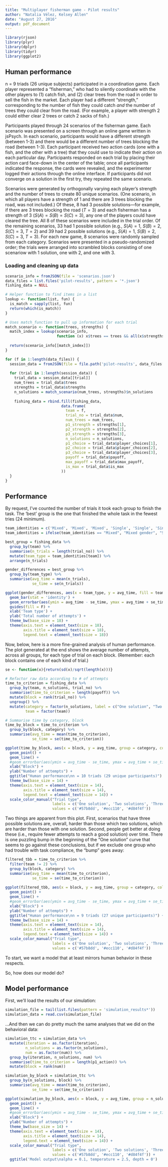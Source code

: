 ```yaml
---
title: "Multiplayer fisherman game - Pilot results"
author: "Natalia Vélez, Kelsey Allen"
date: "August 27, 2016"
output: pdf_document
---
```


```r
library(rjson)
library(plyr)
library(dplyr)
library(tidyr)
library(ggplot2)

```

## Human performance

n = 9 triads (26 unique subjects) participated in a coordination game. Each player represented a "fisherman," who had to silently coordinate with the other players to (1) catch fish, and (2) clear trees from the road in order to sell the fish in the market. Each player had a different "strength," corresponding to the number of fish they could catch *and* the number of trees they could clear from the road. (For example, a player with strength 2 could either clear 2 trees or catch 2 sacks of fish.)

Participants played through 24 scenarios of the fisherman game. Each scenario was presented on a screen through an online game written in jsPsych. In each scenario, participants would have a different strength (between 1-3) and there would be a different number of trees blocking the road (between 1-3). Each participant received two action cards (one with a fish, and the other with a tree) that they could use to indicate their action on each particular day. Participants responded on each trial by placing their action card face-down in the center of the table; once all participants indicated the response, the cards were revealed, and the experimenter logged their actions through the online interface. If participants did not converge on a solution in the first try, they repeated the same scenario.

Scenarios were generated by orthogonally varying each player's strength and the number of trees to create 80 unique scenarios. (One scenario, in which all players have a strength of 1 and there are 3 trees blocking the road, was not included.) Of these, 8 had 3 possible solutions—for example, if there are 3 trees blocking the road ($T = 3$) and each fisherman has a strength of 3 ($S(A) = S(B) = S(C) = 3$), any one of the players could have cleared the tree. All 8 of these scenarios were included in the trial order. Of the remaining scenarios, 33 had 1 possible solution (e.g., $S(A) = 1$, $S(B) = 2$, $S(C) = 3$, $T = 2$) and 39 had 2 possible solutions (e.g., $S(A) = 1$, $S(B) = 2$, $S(C) = 3$, $T = 3$). For each new game, 8 scenarios were randomly sampled from each category. Scenarios were presented in a pseudo-randomized order; the trials were arranged into scrambled blocks consisting of one scenariow with 1 solution, one with 2, and one with 3.

### Loading and cleaning up data
```r
scenario_info = fromJSON(file = 'scenarios.json')
data_files = list.files('pilot-results', pattern = '*.json')
fishing_data = NULL

# Helper function to find items in a list
lookup <- function(list, fun) {
  is_match = sapply(list, fun)
  return(which(is_match))
}

# Uses match_function to pull up information for each trial
match_scenario <- function(trees, strengths) {
  match_index = lookup(scenario_info, 
                       function (x) x$trees == trees && all(x$strengths == strengths))
  
  return(scenario_info[[match_index]])
}

for (f in 1:length(data_files)) {
  session_data = fromJSON(file = file.path('pilot-results', data_files[f]))
  
  for (trial in 1:length(session_data)) {
    trial_data = session_data[[trial]]
    num_trees = trial_data$trees
    strengths = trial_data$strengths
    n_solutions = match_scenario(num_trees, strengths)$n_solutions
    
    fishing_data = rbind.fill(fishing_data,
                         data.frame(
                           team = f,
                           trial_no = trial_data$num,
                           num_trees = num_trees,
                           p1_strength = strengths[1],
                           p2_strength = strengths[2],
                           p3_strength = strengths[3],
                           n_solutions = n_solutions,
                           p1_choice = trial_data$player_choices[1],
                           p2_choice = trial_data$player_choices[2],
                           p3_choice = trial_data$player_choices[3],
                           payoff = trial_data$payoff,
                           max_payoff = trial_data$max_payoff,
                           is_max = trial_data$is_max
                         ))
  }
}
```

## Performance
By request, I've counted the number of trials it took each group to finish the task. The 'best' group is the one that finished the whole task in the fewest tries (24 minimum).
```r
team_identities = c('Mixed', 'Mixed', 'Mixed', 'Single', 'Single', 'Single', 'Mixed', 'Single', 'Single', 'Mixed')
team_identities = ifelse(team_identities == "Mixed", "Mixed gender", "Single gender")

best_group = fishing_data %>%
  group_by(team) %>%
  summarise(n_trials = length(trial_no)) %>%
  mutate(team_type = team_identities[team]) %>%
  arrange(n_trials)

gender_differences = best_group %>%
  group_by(team_type) %>%
  summarise(avg_time = mean(n_trials),
            se_time = se(n_trials))

ggplot(gender_differences, aes(x = team_type, y = avg_time, fill = team_type)) +
  geom_bar(stat = 'identity') +
  geom_errorbar(aes(ymin = avg_time - se_time, ymax = avg_time + se_time), width = 0.1) +
  guides(fill = F) +
  xlab('Team type') +
  ylab('Total number of attempts') +
  theme_bw(base_size = 18) +
  theme(axis.text = element_text(size = 18),
        axis.title = element_text(size = 18),
        legend.text = element_text(size = 18))
```

Now, below, here is a more fine-grained analysis of human performance. The plot generated at the end shows the average number of attempts, across all groups, for each type of trial on each block. (Remember: each block contains one of each kind of trial.)
```r
se <- function(x){return(sd(x)/sqrt(length(x)))}

# Refactor raw data according to # of attempts
time_to_criterion = fishing_data %>%
  group_by(team, n_solutions, trial_no) %>%
  summarise(time_to_criterion = length(payoff)) %>%
  mutate(block = rank(trial_no)) %>%
  ungroup() %>%
  mutate(category = factor(n_solutions, label = c("One solution", "Two solutions", "Three solutions")),
         team = factor(team))

# Summarise time by category, block
time_by_block = time_to_criterion %>%
  group_by(block, category) %>%
  summarise(avg_time = mean(time_to_criterion),
            se_time = se(time_to_criterion))

ggplot(time_by_block, aes(x = block, y = avg_time, group = category, color = category)) +
  geom_point() +
  geom_line() +
  #geom_errorbar(aes(ymin = avg_time - se_time, ymax = avg_time + se_time), width = 0.1) +
  xlab("Block") +
  ylab("Number of attempts") +
  ggtitle("Human performance\nn = 10 triads (29 unique participants)") +
  theme_bw(base_size = 14) +
  theme(axis.text = element_text(size = 14),
        axis.title = element_text(size = 14),
        legend.text = element_text(size = 14)) +
  scale_color_manual("Trial type",
                     labels = c('One solution', 'Two solutions', 'Three solutions'),
                     values = c('#57b8dd', '#ecc110', '#d84f4f'))
```

Two things are apparent from this plot. First, scenarios that have three possible solutions are, overall, harder than those which two solutions, which are harder than those with one solution. Second, people get better at doing these (i.e., require fewer attempts to reach a good solution) over time. There is one puzzling bump in the beginning of the "One solution" curve that seems to go against these conclusions, but if we exclude one group who had trouble with task compliance, the "bump" goes away:

```r
filtered_tbb = time_to_criterion %>%
  filter(team != 2) %>%
  group_by(block, category) %>%
  summarise(avg_time = mean(time_to_criterion),
            se_time = se(time_to_criterion))
  
ggplot(filtered_tbb, aes(x = block, y = avg_time, group = category, color = category)) +
  geom_point() +
  geom_line() +
  #geom_errorbar(aes(ymin = avg_time - se_time, ymax = avg_time + se_time), width = 0.1) +
  xlab("Block") +
  ylab("Number of attempts") +
  ggtitle("Human performance\nn = 9 triads (27 unique participants)") +
  theme_bw(base_size = 14) +
  theme(axis.text = element_text(size = 14),
        axis.title = element_text(size = 14),
        legend.text = element_text(size = 14)) +
  scale_color_manual("Trial type",
                     labels = c('One solution', 'Two solutions', 'Three solutions'),
                     values = c('#57b8dd', '#ecc110', '#d84f4f'))
```

To start, we want a model that at least mirrors human behavior in these respects.

So, how does our model do?

## Model performance

First, we'll load the results of our simulation:
```r
simulation_file = tail(list.files(pattern = 'simulation_results*'))
simulation_data = read.csv(simulation_file)
```

...And then we can do pretty much the same analyses that we did on the behavioral data:
```r
simulation_ttc = simulation_data %>%
  mutate(iteration = as.factor(iteration),
         n_solutions = as.factor(n_solutions),
         num = as.factor(num)) %>%
  group_by(iteration, n_solutions, num) %>%
  summarise(time_to_criterion = length(p1_action)) %>%
  mutate(block = rank(num)) 

simulation_by_block = simulation_ttc %>%
  group_by(n_solutions, block) %>%
  summarise(avg_time = mean(time_to_criterion),
            se_time = se(time_to_criterion))

ggplot(simulation_by_block, aes(x = block, y = avg_time, group = n_solutions, color = n_solutions)) +
  geom_point() +
  geom_line() +
  #geom_errorbar(aes(ymin = avg_time - se_time, ymax = avg_time + se_time), width = 0.1) +
  xlab("Block") +
  ylab("Number of attempts") +
  theme_bw(base_size = 14) +
  theme(axis.text = element_text(size = 14),
        axis.title = element_text(size = 14),
        legend.text = element_text(size = 14)) +
  scale_color_manual("Trial type",
                     labels = c('One solution', 'Two solutions', 'Three solutions'),
                     values = c('#57b8dd', '#ecc110', '#d84f4f')) +
  ggtitle('Model output\nalpha = 0.1, temperature = 2.5, depth = 0')
```